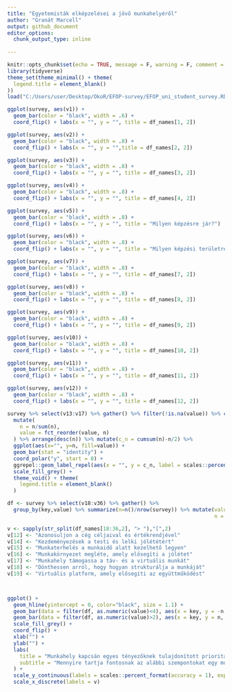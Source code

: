 ```yaml
---
title: "Egyetemisták elképzelései a jövő munkahelyéről"
author: "Granát Marcell"
output: github_document
editor_options: 
  chunk_output_type: inline
  
---
```


```r
knitr::opts_chunk$set(echo = TRUE, message = F, warning = F, comment = "", fig.align = "center", fig.width = 9, fig.height = 6)
library(tidyverse)
theme_set(theme_minimal() + theme(
  legend.title = element_blank()
))
load("C:/Users/user/Desktop/OkoR/EFOP-survey/EFOP_uni_student_survey.RData")
```

```r
ggplot(survey, aes(v1)) + 
  geom_bar(color = "black", width = .6) + 
  coord_flip() + labs(x = "", y = "", title = df_names[1, 2])
```

```r
ggplot(survey, aes(v2)) + 
  geom_bar(color = "black", width = .8) + 
  coord_flip() + labs(x = "", y = "",title = df_names[2, 2])
```

```r
ggplot(survey, aes(v3)) + 
  geom_bar(color = "black", width = .8) + 
  coord_flip() + labs(x = "", y = "", title = df_names[3, 2])
```

```r
ggplot(survey, aes(v4)) + 
  geom_bar(color = "black", width = .8) + 
  coord_flip() + labs(x = "", y = "", title = df_names[4, 2])
```

```r
ggplot(survey, aes(v5)) + 
  geom_bar(color = "black", width = .8) + 
  coord_flip() + labs(x = "", y = "", title = "Milyen képzésre jár?")
```

```r
ggplot(survey, aes(v6)) + 
  geom_bar(color = "black", width = .8) + 
  coord_flip() + labs(x = "", y = "", title = "Milyen képzési területre jár?")
```

```r
ggplot(survey, aes(v7)) + 
  geom_bar(color = "black", width = .8) + 
  coord_flip() + labs(x = "", y = "", title = df_names[7, 2])
```

```r
ggplot(survey, aes(v8)) + 
  geom_bar(color = "black", width = .8) + 
  coord_flip() + labs(x = "", y = "", title = df_names[8, 2])
```

```r
ggplot(survey, aes(v9)) + 
  geom_bar(color = "black", width = .8) + 
  coord_flip() + labs(x = "", y = "", title = df_names[9, 2])
```

```r
ggplot(survey, aes(v10)) + 
  geom_bar(color = "black", width = .8) + 
  coord_flip() + labs(x = "", y = "", title = df_names[10, 2])
```

```r
ggplot(survey, aes(v11)) + 
  geom_bar(color = "black", width = .8) + 
  coord_flip() + labs(x = "", y = "", title = df_names[11, 2])
```

```r
ggplot(survey, aes(v12)) + 
  geom_bar(color = "black", width = .8) + 
  coord_flip() + labs(x = "", y = "", title = df_names[12, 2])
```

```r
survey %>% select(v13:v17) %>% gather() %>% filter(!is.na(value)) %>% count(value) %>%
  mutate(
    n = n/sum(n),
    value = fct_reorder(value, n)                                                               
  ) %>% arrange(desc(n)) %>% mutate(c_n = cumsum(n)-n/2) %>% 
  ggplot(aes(x="", y=n, fill=value)) + 
  geom_bar(stat = "identity") +
  coord_polar("y", start = 0) + 
  ggrepel::geom_label_repel(aes(x = "", y = c_n, label = scales::percent(n, accuracy = .01)), fill = "white", size = 5, show.legend = F, nudge_x = 1) +
  scale_fill_grey() +
  theme_void() + theme(
    legend.title = element_blank()
  )
```

```r
df <- survey %>% select(v18:v36) %>% gather() %>% 
  group_by(key,value) %>% summarize(n=n()/nrow(survey)) %>% mutate(value = factor(value),
                                                                   n = ifelse(value == 3, n/2, n))

v <- sapply(str_split(df_names[18:36,2], "> "),"[",2)
v[12] <- "Azonosuljon a cég céljaival és értékrendjével"
v[14] <- "Kezdeményezések a testi és lelki jólététért"
v[15] <- "Munkaterhelés a munkaidő alatt kezelhető legyen"
v[16] <- "Munkakörnyezet megléte, amely elősegíti a jólétet"
v[17] <- "Munkahely támogassa a táv- és a virtuális munkát"
v[18] <- "Dönthessen arról, hogy hogyan strukturálja a munkáját"
v[19] <- "Virtuális platform, amely elősegíti az együttműködést"



ggplot() +
  geom_hline(yintercept = 0, color="black", size = 1.1) +
  geom_bar(data = filter(df, as.numeric(value)<4), aes(x = key, y = -n, fill = factor(value)) , position = "stack", stat = "identity", color = "black") +
  geom_bar(data = filter(df, as.numeric(value)>2), aes(x = key, y = n, fill = factor(value)) , position = position_stack(reverse = TRUE), stat = "identity", color = "black") +
  scale_fill_grey() + 
  coord_flip() +
  xlab("") +
  ylab("") +
  labs(
    title = "Munkahely kapcsán egyes tényezőknek tulajdonított prioritások",
    subtitle = "Mennyire tartja fontosnak az alábbi szempontokat egy munkahely kapcsán? (1-5)"
  ) +
  scale_y_continuous(labels = scales::percent_format(accuracy = 1), expand = c(0, 0), breaks = seq(-1, 1, 0.25), limits = c(-1, 1)) +
  scale_x_discrete(labels = v)
```





